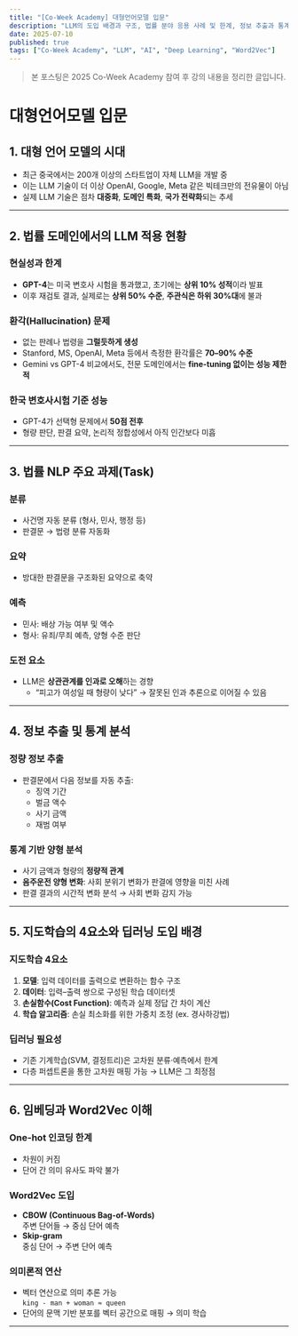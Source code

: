```yaml
---
title: "[Co-Week Academy] 대형언어모델 입문"
description: "LLM의 도입 배경과 구조, 법률 분야 응용 사례 및 한계, 정보 추출과 통계, 지도학습과 임베딩 기법까지의 포괄적 정리"
date: 2025-07-10
published: true
tags: ["Co-Week Academy", "LLM", "AI", "Deep Learning", "Word2Vec"]
---
```


> 본 포스팅은 2025 Co-Week Academy 참여 후 강의 내용을 정리한 글입니다.

# 대형언어모델 입문

## 1. 대형 언어 모델의 시대

- 최근 중국에서는 200개 이상의 스타트업이 자체 LLM을 개발 중
- 이는 LLM 기술이 더 이상 OpenAI, Google, Meta 같은 빅테크만의 전유물이 아님
- 실제 LLM 기술은 점차 **대중화**, **도메인 특화**, **국가 전략화**되는 추세

---

## 2. 법률 도메인에서의 LLM 적용 현황

### 현실성과 한계
- **GPT-4**는 미국 변호사 시험을 통과했고, 초기에는 **상위 10% 성적**이라 발표
- 이후 재검토 결과, 실제로는 **상위 50% 수준**, **주관식은 하위 30%대**에 불과

### 환각(Hallucination) 문제
- 없는 판례나 법령을 **그럴듯하게 생성**
- Stanford, MS, OpenAI, Meta 등에서 측정한 환각률은 **70–90% 수준**
- Gemini vs GPT-4 비교에서도, 전문 도메인에서는 **fine-tuning 없이는 성능 제한적**

### 한국 변호사시험 기준 성능
- GPT-4가 선택형 문제에서 **50점 전후**
- 형량 판단, 판결 요약, 논리적 정합성에서 아직 인간보다 미흡

---

## 3. 법률 NLP 주요 과제(Task)

### 분류
- 사건명 자동 분류 (형사, 민사, 행정 등)
- 판결문 → 법령 분류 자동화

### 요약
- 방대한 판결문을 구조화된 요약으로 축약

### 예측
- 민사: 배상 가능 여부 및 액수
- 형사: 유죄/무죄 예측, 양형 수준 판단

### 도전 요소
- LLM은 **상관관계를 인과로 오해**하는 경향
    - “피고가 여성일 때 형량이 낮다” → 잘못된 인과 추론으로 이어질 수 있음

---

## 4. 정보 추출 및 통계 분석

### 정량 정보 추출
- 판결문에서 다음 정보를 자동 추출:
  - 징역 기간
  - 벌금 액수
  - 사기 금액
  - 재범 여부

### 통계 기반 양형 분석
- 사기 금액과 형량의 **정량적 관계**
- **음주운전 양형 변화**: 사회 분위기 변화가 판결에 영향을 미친 사례
- 판결 결과의 시간적 변화 분석 → 사회 변화 감지 가능

---

## 5. 지도학습의 4요소와 딥러닝 도입 배경

### 지도학습 4요소
1. **모델**: 입력 데이터를 출력으로 변환하는 함수 구조
2. **데이터**: 입력–출력 쌍으로 구성된 학습 데이터셋
3. **손실함수(Cost Function)**: 예측과 실제 정답 간 차이 계산
4. **학습 알고리즘**: 손실 최소화를 위한 가중치 조정 (ex. 경사하강법)

### 딥러닝 필요성
- 기존 기계학습(SVM, 결정트리)은 고차원 분류·예측에서 한계
- 다층 퍼셉트론을 통한 고차원 매핑 가능 → LLM은 그 최정점

---

## 6. 임베딩과 Word2Vec 이해

### One-hot 인코딩 한계
- 차원이 커짐
- 단어 간 의미 유사도 파악 불가

### Word2Vec 도입
- **CBOW (Continuous Bag-of-Words)**  
  주변 단어들 → 중심 단어 예측  
- **Skip-gram**  
  중심 단어 → 주변 단어 예측

### 의미론적 연산
- 벡터 연산으로 의미 추론 가능  
  `king - man + woman ≈ queen`  
- 단어의 문맥 기반 분포를 벡터 공간으로 매핑 → 의미 학습

---
